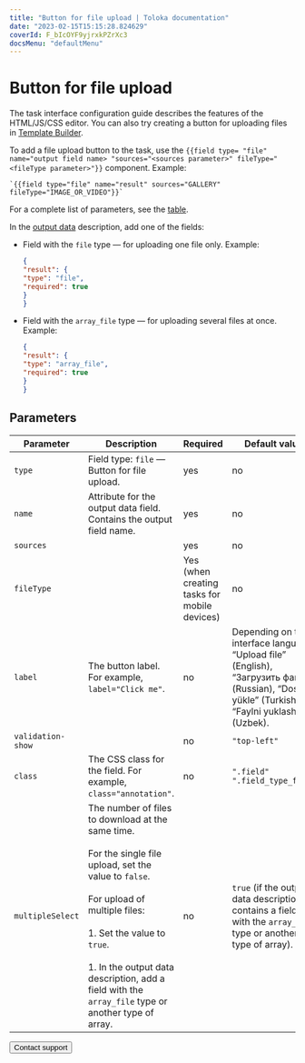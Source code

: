 ```yaml
---
title: "Button for file upload | Toloka documentation"
date: "2023-02-15T15:15:28.824629"
coverId: F_bIcOYF9yjrxkPZrXc3
docsMenu: "defaultMenu"
---
```



# Button for file upload

<Note mode="note" title="Note">

The task interface configuration guide describes the features of the HTML/JS/CSS editor. You can also try creating a button for uploading files in [Template Builder](/docs/template-builder/reference/field.media-file).

</Note>

To add a file upload button to the task, use the `{{field type= "file" name="output field name> "sources="<sources parameter>" fileType="<fileType parameter>"}}` component. Example:

```plaintext
`{{field type="file" name="result" sources="GALLERY" fileType="IMAGE_OR_VIDEO"}}`
```

For a complete list of parameters, see the [table](#parameters).

In the [output data](/docs/glossary#input-output-data) description, add one of the fields:

- Field with the `file` type — for uploading one file only. Example:

    ```json
    {
    "result": {
    "type": "file",
    "required": true
    }
    }
    ```

- Field with the `array_file` type — for uploading several files at once. Example:

    ```json
    {
    "result": {
    "type": "array_file",
    "required": true
    }
    }
    ```

## Parameters

**Parameter**|**Description**|**Required**|**Default value**
----- | ----- | ----- | -----
`type`| Field type: `file` — Button for file upload. | yes | no
`name`| Attribute for the output data field. Contains the output field name. | yes | no
`sources`| <UploadFileTable1/>| yes | no
`fileType`| <UploadFileTable2/>| Yes (when creating tasks for mobile devices) | no
`label`| The button label. For example, `label="Click me"`. | no | Depending on the interface language, “Upload file” (English), “Загрузить файл” (Russian), “Dosya yükle” (Turkish), “Faylni yuklash” (Uzbek).
`validation-show`| <UploadFileTable3/>| no | `"top-left"`
`class`| The CSS class for the field. For example, `class="annotation"`. | no | `".field" ".field_type_file"`
`multipleSelect`| The number of files to download at the same time.<br/><br/>For the single file upload, set the value to `false`.<br/><br/>For upload of multiple files:<br/><br/>1. Set the value to `true`.<br/><br/>1. In the output data description, add a field with the `array_file` type or another type of array. | no | `true` (if the output data description contains a field with the `array_file` type or another type of array).

<Button themeColor="light" view="default" size="l" type="link" url="/docs/guide/troubleshooting/support?form-source=guide-t-components-upload-file">Contact support</Button>
